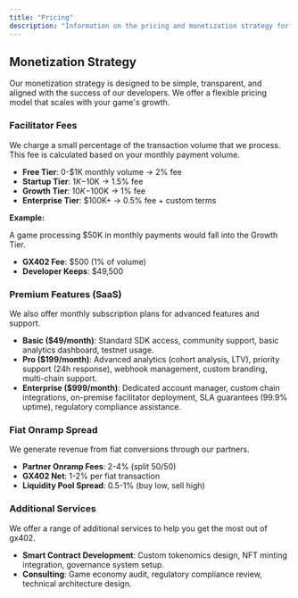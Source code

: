 ```yaml
---
title: "Pricing"
description: "Information on the pricing and monetization strategy for the gx402 SDK."
---
```


## Monetization Strategy

Our monetization strategy is designed to be simple, transparent, and aligned with the success of our developers. We offer a flexible pricing model that scales with your game's growth.

### Facilitator Fees

We charge a small percentage of the transaction volume that we process. This fee is calculated based on your monthly payment volume.

*   **Free Tier**: 0-$1K monthly volume -> 2% fee
*   **Startup Tier**: $1K-$10K -> 1.5% fee
*   **Growth Tier**: $10K-$100K -> 1% fee
*   **Enterprise Tier**: $100K+ -> 0.5% fee + custom terms

**Example:**

A game processing $50K in monthly payments would fall into the Growth Tier.

*   **GX402 Fee**: $500 (1% of volume)
*   **Developer Keeps**: $49,500

### Premium Features (SaaS)

We also offer monthly subscription plans for advanced features and support.

*   **Basic ($49/month)**: Standard SDK access, community support, basic analytics dashboard, testnet usage.
*   **Pro ($199/month)**: Advanced analytics (cohort analysis, LTV), priority support (24h response), webhook management, custom branding, multi-chain support.
*   **Enterprise ($999/month)**: Dedicated account manager, custom chain integrations, on-premise facilitator deployment, SLA guarantees (99.9% uptime), regulatory compliance assistance.

### Fiat Onramp Spread

We generate revenue from fiat conversions through our partners.

*   **Partner Onramp Fees**: 2-4% (split 50/50)
*   **GX402 Net**: 1-2% per fiat transaction
*   **Liquidity Pool Spread**: 0.5-1% (buy low, sell high)

### Additional Services

We offer a range of additional services to help you get the most out of gx402.

*   **Smart Contract Development**: Custom tokenomics design, NFT minting integration, governance system setup.
*   **Consulting**: Game economy audit, regulatory compliance review, technical architecture design.
